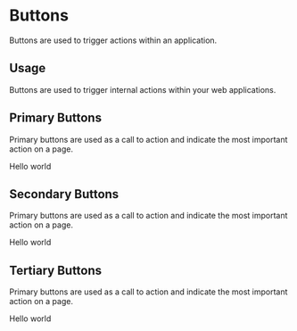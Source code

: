 
<Meta title="Components/Buttons" component={PrimaryButton} />

# Buttons

Buttons are used to trigger actions within an application.

## Usage

Buttons are used to trigger internal actions within your web applications.

## Primary Buttons

Primary buttons are used as a call to action and indicate the most important action on a page.

<Preview withToolbar>
    <Story name="primary">
        <PrimaryButton disabled={boolean("Disabled", false)} onClick={action('button-click')}>Hello world</PrimaryButton>
    </Story>
</Preview>

## Secondary Buttons

Primary buttons are used as a call to action and indicate the most important action on a page.

<Story name="secondary">
    <SecondaryButton>Hello world</SecondaryButton>
</Story>

## Tertiary Buttons

Primary buttons are used as a call to action and indicate the most important action on a page.

<Story name="tertiary">
    <TertiaryButton>Hello world</TertiaryButton>
</Story>



